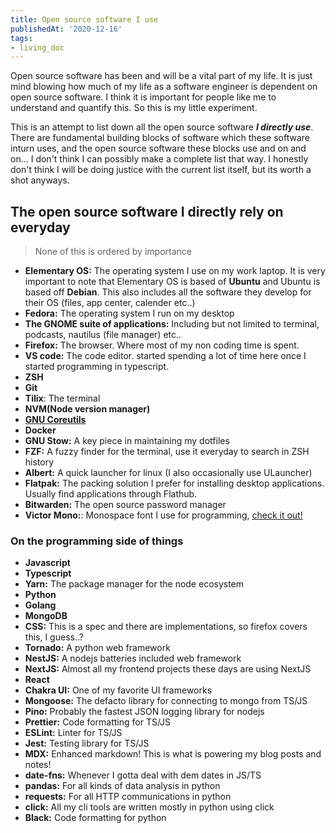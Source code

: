 ```yaml
---
title: Open source software I use
publishedAt: '2020-12-16'
tags:
- living_doc
---
```


Open source software has been and will be a vital part of my life. It is just mind blowing how much of my life as a software 
engineer is dependent on open source software. I think it is important for people like me to understand and quantify this. So this
is my little experiment.

This is an attempt to list down all the open source software **_I directly use_**. There are fundamental building blocks of software
which these software inturn uses, and the open source software these blocks use and on and on... I don't think I can possibly make a complete
list that way. I honestly don't think I will be doing justice with the current list itself, but its worth a shot anyways. 


## The open source software I directly rely on everyday

> None of this is ordered by importance

- **Elementary OS:** The operating system I use on my work laptop. It is very important to note that Elementary OS is based of **Ubuntu** and 
    Ubuntu is based off **Debian**. This also includes all the software they develop for their OS (files, app center, calender etc..)
- **Fedora:** The operating system I run on my desktop
- **The GNOME suite of applications:** Including but not limited to terminal, podcasts, nautilus (file manager) etc..
- **Firefox:** The browser. Where most of my non coding time is spent. 
- **VS code:** The code editor. started spending a lot of time here once I started programming in typescript. 
- **ZSH**
- **Git**
- **Tilix**: The terminal
- **NVM(Node version manager)**
- **[GNU Coreutils](https://en.wikipedia.org/wiki/List_of_GNU_Core_Utilities_commands)**
- **Docker**
- **GNU Stow:** A key piece in maintaining my dotfiles
- **FZF:** A fuzzy finder for the terminal, use it everyday to search in ZSH history
- **Albert:** A quick launcher for linux (I also occasionally use ULauncher)
- **Flatpak:** The packing solution I prefer for installing desktop applications. Usually find applications through Flathub.
- **Bitwarden:** The open source password manager
- **Victor Mono:**: Monospace font I use for programming, [check it out!](https://rubjo.github.io/victor-mono/)

### On the programming side of things

- **Javascript**
- **Typescript**
- **Yarn:** The package manager for the node ecosystem
- **Python**
- **Golang**
- **MongoDB**
- **CSS:** This is a spec and there are implementations, so firefox covers this, I guess..?
- **Tornado:** A python web framework
- **NestJS:** A nodejs batteries included web framework
- **NextJS:** Almost all my frontend projects these days are using NextJS
- **React**
- **Chakra UI:** One of my favorite UI frameworks
- **Mongoose:** The defacto library for connecting to mongo from TS/JS
- **Pino:** Probably the fastest JSON logging library for nodejs
- **Prettier:** Code formatting for TS/JS
- **ESLint:** Linter for TS/JS
- **Jest:** Testing library for TS/JS
- **MDX:** Enhanced markdown! This is what is powering my blog posts and notes!
- **date-fns:** Whenever I gotta deal with dem dates in JS/TS
- **pandas:** For all kinds of data analysis in python
- **requests:** For all HTTP communications in python
- **click:** All my cli tools are written mostly in python using click
- **Black:** Code formatting for python